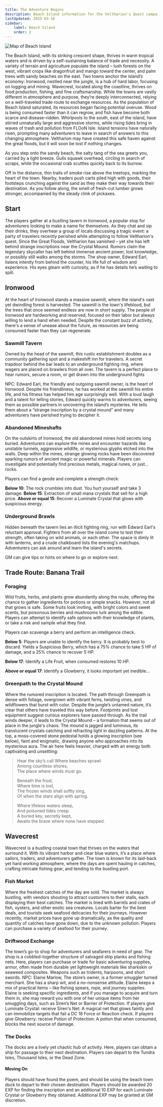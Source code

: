 ```yaml
---
title: The Adventure Begins
description: Beach Island information for the Veltharion's Quest campaign
lastUpdated: 2025-03-16
sidebar:
    label: Beach Island
    order: 2
---
```



![Map of Beach Island](../../../../assets/archipelago/beach.png)

The Beach Island, with its striking crescent shape, thrives in warm tropical waters and is driven by a self-sustaining balance of trade and necessity. A variety of terrain and agriculture populate the island – lush forests on the west, vibrant crops like dragonfruit and mango toward the center, and palm trees with sandy beaches on the east. Two towns anchor the island’s economy: Ironwood, nestled near the jungle, is a hub of hard labor, focusing on logging and mining. Wavecrest, located along the coastline, thrives on food production, fishing, and fine craftsmanship. While the towns are vastly different in atmosphere and purpose, they’re deeply interconnected, relying on a well-traveled trade route to exchange resources.
As the population of Beach Island saturated, its resources began facing potential overuse. Wood is being consumed faster than it can regrow, and fish have become both scarce and disease-ridden. Whirlpools to the south, east of the island, have stirred unnaturally large and aggressive storms, while rising tides bring in waves of trash and pollution from FLOoN Isle. Island tensions have naturally risen, prompting many adventurers to leave in search of answers to this changing atmosphere. Veltharion may have created this safe haven against the great floods, but it will soon be lost if nothing changes.

As you step onto the sandy beach, the salty tang of the sea greets you, carried by a light breeze. Gulls squawk overhead, circling in search of scraps, while the occasional crab scuttles quickly back to its burrow. 

Off in the distance, thin trails of smoke rise above the treetops, marking the heart of the town. Nearby, traders push carts piled high with goods, their footsteps crunching against the sand as they make their way towards their destination. As you follow along, the smell of fresh-cut lumber grows stronger, accompanied by the steady clink of pickaxes.

## Start

The players gather at a bustling tavern in Ironwood, a popular stop for adventurers looking to make a name for themselves. As they chat and sip their drinks, they overhear a group of locals discussing a tragic event: a party of travelers recently perished while attempting to follow Veltharion's quest. Since the Great Floods, Veltharion has vanished – yet she has left behind strange inscriptions near the Crystal Mound. Rumors claim the legendary skycaller has left behind immense ancient power, lost knowledge, or possibly still walks among the storms. The shop owner, Edward Earl, listens intently from behind the counter, his life full of wisdom and experience. His eyes gleam with curiosity, as if he has details he’s waiting to spill.


## Ironwood
At the heart of Ironwood stands a massive sawmill, where the island's vast yet dwindling forest is harvested. The sawmill is the town's lifeblood, but the trees that once seemed endless are now in short supply. The people of Ironwood are hardworking and reserved, focused on their labor but always willing to lend a hand when needed. Despite the constant buzz of activity, there's a sense of unease about the future, as resources are being consumed faster than they can regenerate.

### Sawmill Tavern
Owned by the head of the sawmill, this rustic establishment doubles as a community gathering spot and a makeshift inn for travelers. A secret trapdoor behind the bar leads to an underground fighting ring, where wagers are placed on brawlers from all over. The tavern is a perfect place to hear rumors, secure a room, or get drawn into the underground fights

NPC: Edward Earl, the friendly and outgoing sawmill owner, is the heart of Ironwood. Despite his friendliness, he has worked at the sawmill his entire life, and his fitness has helped him age surprisingly well. With a loud laugh and a talent for telling stories, Edward quickly warms to adventurers, seeing them as possible partners in uncovering the island’s mysteries. He tells them about a “strange inscription by a crystal mound” and many adventurers have perished trying to decipher it.

### Abandoned Mineshafts
On the outskirts of Ironwood, the old abandoned mines hold secrets long buried. Adventurers can explore the mines and encounter hazards like unstable tunnels, aggressive wildlife, or mysterious glyphs etched into the walls. Deep within the mines, strange glowing rocks have been discovered sparking rumors of ancient magic or powerful minerals. Players can investigate and potentially find precious metals, magical runes, or just… rocks.

Players can find a geode and complete a strength check:

**Below 10**: The rock crumbles into dust. You hurt yourself and take 3 damage.
**Below 15**: Extraction of small mana crystals that sell for a high price.
**Above or equal 15**: Recover a Luminate Crystal that glows with suspicious energy.

### Underground Brawls
Hidden beneath the tavern lies an illicit fighting ring, run with Edward Earl's reluctant approval. Fighters from all over the island come to test their strength, often taking on wild animals, or each other. The space is dimly lit with lanterns, and a crude chalkboard lists the evening's matchups. Adventurers can ask around and learn the island's secrets.

GM can give tips or hints on where to go or explore next.

## Trade Route: Banana Trail

### Foraging
Wild fruits, herbs, and plants grow abundantly along the route, offering the chance to gather ingredients for potions or simple snacks. However, not all that grows is safe. Some fruits look inviting, with bright colors and sweet scents, but poisonous berries and mushrooms lurk among the edible. Players can attempt to identify safe options with their knowledge of plants, or take a risk and sample what they find.

Players can scavenge a berry and perform an intelligence check.

**Below 5**: Players are unable to identify the berry. It is probably best to discard. Yields a Suspicious Berry, which has a 75% chance to take 5 HP of damage, and a 25% chance to recover 5 HP.

**Below 17**: Identify a Life Fruit, when consumed restores 10 HP.

**Above or equal 17**: Identify a Glowberry, it looks important yet inedible…

### Greenpath to the Crystal Mound
Where the rumored inscription is located. The path through Greenpath is dense with foliage, overgrown with vibrant ferns, twisting vines, and wildflowers that burst with color. Despite the jungle’s untamed nature, it’s clear that others have traveled this way before. Footprints and lost equipment suggest curious explorers have passed through. As the trail winds deeper, it leads to the Crystal Mound – a formation that seems out of place in the jungle's chaos. The mound is jagged and luminous, its translucent crystals catching and refracting light in dazzling patterns. At the top, a moss-covered stone pedestal holds a glowing inscription (see below), faint and enigmatic, drawing anyone who approaches into its mysterious aura. The air here feels heavier, charged with an energy both captivating and unsettling:
> Hear the sky’s call
> Where beaches sprawl  
> Among countless shores,  
> The place where winds must go.  
>   
> Beneath the frost,  
> Where time is lost,  
> The frozen winds shall softly sing,  
> Of when the stars align with spring.  
>   
> Where lifeless waters sleep,  
> And poisoned tides creep.  
> A buried key, secretly kept,  
> Awaits the brave where none have stepped.

## Wavecrest

Wavecrest is a bustling coastal town that thrives on the waters that surround it. With its vibrant harbor and clear blue waters, it’s a place where sailors, traders, and adventurers gather. The town is known for its laid-back yet hard working atmosphere, where the days are spent hauling in catches, crafting intricate fishing gear, and tending to the bustling port.


### Fish Market
Where the freshest catches of the day are sold. The market is always bustling, with vendors shouting to attract customers to their stalls, each displaying their best catches. The market is lined with barrels and crates of fish, oysters, and other exotic sea creatures. Locals barter for the best deals, and tourists seek seafood delicacies for their journeys. However recently, market prices have gone up dramatically, as the quality and quantity of catches have gone down, due to the unknown pollution.
Players can purchase a variety of seafood for their journey.

### Driftwood Exchange
The town’s go-to shop for adventurers and seafarers in need of gear. The shop is a cobbled-together structure of salvaged ship planks and fishing nets. Here, players can purchase or trade for basic adventuring supplies, armor, often made from durable yet lightweight materials like sharkskin or seaweed composites. Weapons such as tridents, harpoons, and short swords.
NPC: Elaine Marlow, The store’s owner, is a former smuggler turned merchant. She has a sharp wit, and a no-nonsense attitude. Elaine keeps a mix of practical items – like fishing spears, rope, and journey supplies.
Elaine is seeking specific ingredients, and if you manage to acquire and turn them in, she may reward you with one of her unique items from her smuggling days, such as Siren’s Net or Barrier of Protection.
If players give Luminate Crystal: receive Siren's Net:
A magical net that glows faintly and can immobilize targets that fail a DC 18 Force or Reaction check.
If players give Glowberry: receive Potion of Protection:
A potion that when consumed, blocks the next source of damage.

### The Docks
The docks are a lively yet chaotic hub of activity. Here, players can obtain a ship for passage to their next destination. Players can depart to the Tundra Isles, Thousand Isles, or the Dead Zone.


#### Moving On
Players should have found the poem, and should be using the beach town dock to depart to their chosen destination. Players should be awarded 20 EXP for finding the inscription and an additional 10 EXP for each Luminate Crystal or Glowberry they obtained. Additional EXP may be granted at GM discretion.


